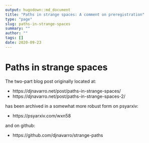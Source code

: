 ```yaml
---
output: hugodown::md_document
title: "Paths in strange spaces: A comment on preregistration"
type: "page"
slug: paths-in-strange-spaces
summary: ""
author: ""
tags: []
date: 2020-09-23
---
```


# Paths in strange spaces

The two-part blog post originally located at:

- https://djnavarro.net/post/paths-in-strange-spaces/
- https://djnavarro.net/post/paths-in-strange-spaces-2/

has been archived in a somewhat more robust form on psyarxiv:

- https://psyarxiv.com/wxn58

and on github:

- https://github.com/djnavarro/strange-paths

